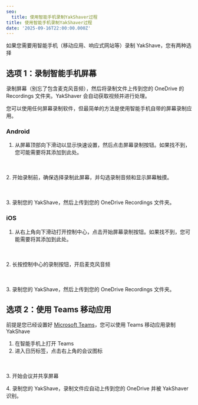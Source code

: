 ```yaml
---
seo:
  title: 使用智能手机录制YakShaver过程
title: 使用智能手机录制YakShaver过程
date: '2025-09-16T22:00:00.000Z'
---
```


如果您需要用智能手机（移动应用、响应式网站等）录制 YakShave，您有两种选择

## 选项 1：录制智能手机屏幕

录制屏幕（别忘了包含麦克风音频），然后将录制文件上传到您的 OneDrive 的 Recordings 文件夹。YakShaver 会自动获取视频并进行处理。

您可以使用任何屏幕录制软件，但最简单的方法是使用智能手机自带的屏幕录制应用。

### Android

1. 从屏幕顶部向下滑动以显示快速设置，然后点击屏幕录制按钮。如果找不到，您可能需要将其添加到此处。

<imageEmbed alt="Image" size="small" showBorder={true} src="/YakShaver/Docs/Android-screen-recorder.png" />

\
\
2\. 开始录制前，确保选择录制此屏幕，并勾选录制音频和显示屏幕触摸。

<imageEmbed alt="Image" size="small" showBorder={true} src="/YakShaver/Docs/Android-screen-recorder-setup.png" />

\
\
3\. 录制您的 YakShave，然后上传到您的 OneDrive Recordings 文件夹。

### iOS

1. 从右上角向下滑动打开控制中心，点击开始屏幕录制按钮。如果找不到，您可能需要将其添加到此处。

<imageEmbed alt="Image" size="small" showBorder={true} src="/YakShaver/Docs/IOS-screen-recorder.png" />

\
\
2\. 长按控制中心的录制按钮，开启麦克风音频

<imageEmbed alt="Image" size="small" showBorder={true} src="/YakShaver/Docs/IOS-screen-recorder-setup.jpg" />

\
\
3\. 录制您的 YakShave，然后上传到您的 OneDrive Recordings 文件夹。

## 选项 2：使用 Teams 移动应用

前提是您已经设置好 [Microsoft Teams](/docs/recording-work-item-teams)，您可以使用 Teams 移动应用录制 YakShave

1. 在智能手机上打开 Teams
2. 进入日历标签，点击右上角的会议图标

<imageEmbed alt="Image" size="small" showBorder={true} src="/YakShaver/Docs/Teams-start-meeting.png" />

\
\
3\. 开始会议并共享屏幕

4\. 录制您的 YakShave，录制文件应自动上传到您的 OneDrive 并被 YakShaver 识别。
